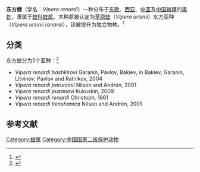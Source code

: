 {{Speciesbox 
| image = Viper2.jpg
| image_caption = 
| status = VU
| status_system = IUCN3.1
| status_ref = <ref name=iucn>{{IUCN|authors=Göran Nilson, Claes Andrén, Boris Tuniyev|year=2009|id=157268|title=''Vipera renardi''|page =e.T157268A5066267|access-date=2021-04-06}}</ref>
| genus = Vipera
| species = renardi
| authority = (Christoph, 1861)
| synonyms = *''Pelias renardi'' <br>{{small|Christoph, 1861}}
*''Vipera renardi'' <br>{{small|— [[乔治·阿尔贝·布朗热|Boulenger]], 1893}}
*''Vipera ursinii renardi'' <br>{{small|— Harding & Welch, 1980}}
*''Vipera renardi'' <br>{{small|— Welch, 1994}}
| synonyms_ref = <ref>Boulenger GA (1896). ''Catalogue of the Snakes in the British Museum (Natural History). Volume III., Containing the ... Viperidæ.'' London: Trustees of the British Musem (Natural History). (Taylor and Francis, printers). xiv + 727 pp. + Plates I-XXV. (''Vipera renardi'', pp. 475-476).</ref>
}}
'''东方蝰'''（学名：''Vipera renardi''）一种分布于[[东欧|东欧]]、[[西亚|西亚]]、[[中亚|中亚]]及[[中国|中国]][[新疆|新疆]]的[[毒蛇|毒蛇]]，隶属于[[蝰科|蝰科]][[蝰属|蝰属]]。本种原被认定为[[草原蝰|草原蝰]]（''Vipera ursinii''）东方亚种（''Vipera ursinii renardi''），现被提升为独立物种。<ref>{{cite journal |author1=蔡波 |author2=王跃招 |author3=陈跃英 |author4=李家堂 |title=中国爬行动物分类厘定 |journal=《生物多样性》 |date=2015 |volume=23 |issue=3 |pages=365-382 |doi=10.17520/biods.2015037 |url=https://www.doc88.com/p-2922554852103.html |accessdate=2021-03-24}}</ref>
==分类==
东方蝰分为5个亚种：<ref>{{ITIS|id=1058459|taxon=''Vipera renardi''}}</ref>
*''Vipera renardi bashkirovi'' Garanin, Pavlov, Bakiev, in Bakiev, Garanin, Litvinov, Pavlov and Ratnikov, 2004	 
*''Vipera renardi parursinii'' Nilson and Andrén, 2001	 
*''Vipera renardi puzanovi'' Kukuskin, 2009	 
*''Vipera renardi renardi'' Christoph, 1861	 
*''Vipera renardi tienshanica'' Nilson and Andrén, 2001	 
==参考文献==
{{reflist}}
	 	 
{{Taxonbar|from=Q2345309}}
[[Category:蝰属|Category:蝰属]]
[[Category:中国国家二级保护动物|Category:中国国家二级保护动物]]